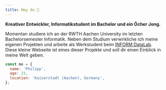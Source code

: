 ```yaml
---
title: Hey du 👋
---
```


__Kreativer Entwickler, Informatikstudent im Bachelor und ein Öcher Jong.__

Momentan studiere ich an der RWTH Aachen University im letzten Bachelorsemester Informatik.
Neben dem Studium verwirkliche ich meine eigenen Projekten und arbeite als Werkstudent beim [INFORM DataLab](https://www.inform-datalab.de).
Diese kleine Webseite ist eines dieser Projekte und soll dir einen Einblick in meine Welt geben.

```javascript
const me = {
  name: 'Philipp',
  age: 23,
  location: 'Kaiserstadt (Aachen), Germany',
};
```

